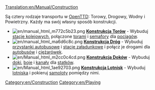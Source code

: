 [[Translation:en/Manual/Construction]]
{{pl/Spis treści}}

Są cztery rodzaje transportu w [[en/Manual/OpenTTD|OpenTTD]]: Torowy, Drogowy, Wodny i Powietrzny. Każdy ma swój własny sposób konstrukcji.


*[[File:en/manual html m772c5b23.png]] '''[[pl/Manual/Linie kolejowe|Konstrukcja Torów]]''' - Wybuduj [[en/Manual/Railway station|stacje kolejowych]], połączone [[en/Manual/Building tracks|torami]] i [[pl/Manual/Sygnalizacja|semafory]] dla [[en/trains|pociągów]].
*[[File:en/manual html ma6d6c8c.png]] '''[[en/Manual/Roadway construction|Konstrukcja Dróg]]''' - Wybuduj [[en/Manual/Loading Bays#Bus Loading Bay|przystanki autobusowe]] i [[en/Manual/Loading Bays#Lorry Loading Bay|stacje załadunkowe]] i połącz je drogami dla [[en/buses|autobusów]] i [[en/Manual/Road vehicles|ciężarówek]].
*[[File:en/Manual html m2cc0c4cd.png]] '''[[en/Manual/Waterway construction|Konstrukcja Doków]]''' - Wybuduj [[en/docks|doki]], [[en/waypoints|boje]] i [[en/canals|kanały]] dla [[en/ships|statków]].
*[[File:en/Manual html 1ae92703.png]] '''[[en/Manual/Airport construction|Konstrukcja Lotnisk]]''' - Wybuduj [[en/airports|lotniska]] i pokieruj [[en/Manual/Aircraft|samoloty]] pomiędzy nimi.

[[Category:en/Construction]]
[[Category:en/Playing]]